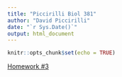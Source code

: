 ```yaml
---
title: "Piccirilli Biol 381"
author: "David Piccirilli"
date: "`r Sys.Date()`"
output: html_document
---
```


```r
knitr::opts_chunk$set(echo = TRUE)
```

[Homework #3](https://github.com/dpicciri/PiccirilliBiol381/blob/e8ed6ce8395425f659785063946a521a64e3d6a7/Homework%20%233.Rmd)
